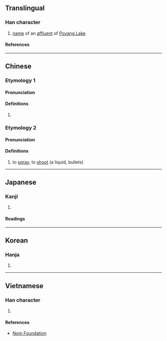 {{character info}}
==Translingual==

===Han character===
{{Han char|rn=85|rad=水|as=08|sn=11|four=37117|canj=EBAU|ids=⿰氵肥}}

# [[name]] of an [[affluent]] of [[w:Poyang Lake|Poyang Lake]]

====References====
{{Han ref|kx=0630.070|dkj=17649|dj=1032.080|hdz=31656.010|uh=6DDD}}

----

==Chinese==

===Etymology 1===
{{zh-forms}}

====Pronunciation====
{{zh-pron
|m=féi
|c=fei4
|mc=y
|oc=y
|ma=
|cat=pn
}}

====Definitions====
{{zh-hanzi}}

# {{rfdef|zh}}

===Etymology 2===
{{zh-forms|alt=啡}}

====Pronunciation====
{{zh-pron
|c=fe4
}}

====Definitions====
{{zh-hanzi}}
# {{q|Cantonese}} to [[spray]], to [[shoot]] (a liquid, bullets)
#: {{zh-x|你 淝 到 成{seng4} 個 袋 濕 嗮|You sprayed the bag all wet|C}}
#: {{zh-x|快啲 開槍 淝 佢 啦 ！|Quickly, shoot at him!|C}}

----

==Japanese==

===Kanji===
{{ja-kanji|grade=|rs=水08}}

# {{rfdef|ja|sort=水08}}

====Readings====
{{ja-readings
|on=ひ, び
}}

----

==Korean==

===Hanja===
{{ko-hanja|비}}

# {{rfdef|ko|sort=水08}}

----

==Vietnamese==

===Han character===
{{vi-readings|rs=水08|reading=phè, phì}}

# {{rfdef|vi|sort=水08}}

====References====
* [http://nomfoundation.org/common/nom_details.php?codepoint=6ddd Nom Foundation]
